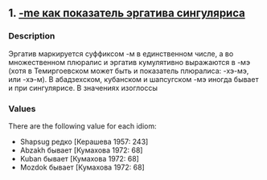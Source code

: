 ## 1. <a href = 'https://agricolamz.github.io/The_Circassian_Isoglosses_Database/1.html'>-me как показатель эргатива сингуляриса</a>
### Description

Эргатив маркируется суффиксом -м в единственном числе, а во множественном плюралис и эргатив кумулятивно выражаются в -мэ (хотя в Темиргоевском может быть и показатель плюралиса: -хэ-мэ, или -хэ-м). В абадзехском, кубанском и шапсугском -мэ иногда бывает и при сингулярисе. В значениях изоглоссы


### Values
There are the following value for each idiom:

* Shapsug редко [Керашева 1957: 243]
* Abzakh бывает [Кумахова 1972: 68]
* Kuban бывает [Кумахова 1972: 68]
* Mozdok бывает [Кумахова 1972: 68]

